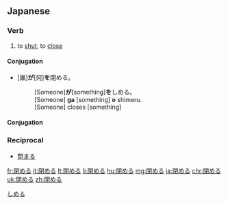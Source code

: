 ==Japanese==
{{ja-kanjitab|閉}}

===Verb===
{{ja-verb|kk|tr=trans|type=2|hira=しめる|rom=shimeru}}

# to [[shut]], to [[close]]

====Conjugation====
*[誰]'''が'''[何]'''を'''閉める。
*:[Someone]'''が'''[something]'''を'''しめる。
*:[Someone] '''ga''' [something] '''o''' shimeru.
*:[Someone] closes [something]

====Conjugation====
{{ja-ichi|閉め|しめ|shime}}

===Reciprocal===
{{rfc-header|Reciprocal}}
*[[閉まる]]

[[Category:1000 Japanese basic words|しめる]]

[[fr:閉める]]
[[it:閉める]]
[[lt:閉める]]
[[li:閉める]]
[[hu:閉める]]
[[mg:閉める]]
[[ja:閉める]]
[[chr:閉める]]
[[uk:閉める]]
[[zh:閉める]]